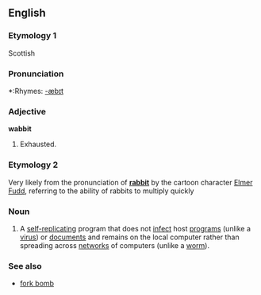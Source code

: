 ==English==
===Etymology 1===
Scottish<!--needs more--><br>{{etystub}}

===Pronunciation===
*:Rhymes: [[Rhymes:English:-æbɪt|-æbɪt]]

===Adjective===
'''wabbit'''

#Exhausted.

===Etymology 2===
Very likely from the pronunciation of '''[[rabbit]]''' by the cartoon character [[w:Elmer Fudd|Elmer Fudd]], referring to the ability of rabbits to multiply quickly

===Noun===
{{wikipedia}}
{{en-noun-reg}}

#{{computing}} A [[self-replicating]] program that does not [[infect]] host [[program]]s (unlike a [[virus]]) or [[document]]s and remains on the local computer rather than spreading across [[network]]s of computers (unlike a [[worm]]).

===See also===
*[[fork bomb]]